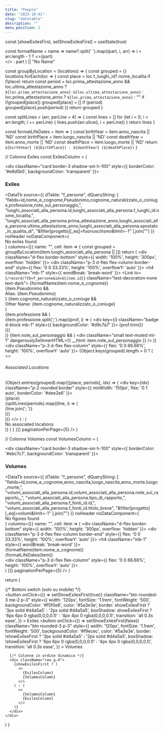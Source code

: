 ```yaml
---
title: "People"
date: "2023-10-01"
slug: "datatable"
description: ""
menu_position: 2
---
```



  const [showExilesFirst, setShowExilesFirst] = useState(true)

  const formatName = name =>
    name?.split(' ').map((part, i, arr) =>
      i < arr.length - 1 ? <>{part}<br /></> : part
    ) || "No Name"

  const groupByLocation = (locations) => {
    const grouped = {}
    locations.forEach(loc => {
      const place = loc.f_luoghi_id?.nome_localita
      if (!place) return
      const period = loc.prima_attestazione_anno && loc.ultima_attestazione_anno
        ? `${loc.prima_attestazione_anno}-${loc.ultima_attestazione_anno}`
        : loc.prima_attestazione_anno
        ? `${loc.prima_attestazione_anno}`
        : ""
      if (!grouped[place]) grouped[place] = []
      if (period) grouped[place].push(period)
    })
    return grouped
  }

  const splitLines = (arr, perLine = 4) => {
    const lines = []
    for (let i = 0; i < arr.length; i += perLine) {
      lines.push(arr.slice(i, i + perLine))
    }
    return lines
  }

  const formatLifeDates = item => {
    const birthYear = item.anno_nascita || 'ND'
    const birthPlace = item.luogo_nascita || 'ND'
    const deathYear = item.anno_morte || 'ND'
    const deathPlace = item.luogo_morte || 'ND'
    return `${birthYear} (${birthPlace}) - ${deathYear} (${deathPlace})`
  }

  // Colonna Exiles
  const ExilesColumn = (
    <div className="col-lg-6">
      <div className="card border-3 shadow-sm h-100" style={{ borderColor: '#e8d5b5', backgroundColor: 'transparent' }}>
        <div className="card-header border-0">
          <h3 className="card-title mb-0 text-dark">Exiles</h3>
        </div>
        <div className="card-body p-0">
          <DataTb
            source={{
              dTable: "f_persone",
              dQueryString: [
                "fields=id,nome_e_cognome,Pseudonimo,cognome_naturalizzato_o_coniuge,professione,note_sul_personaggio,",
                "luoghi_associati_alla_persona.id,luoghi_associati_alla_persona.f_luoghi_id.nome_localita,",
                "luoghi_associati_alla_persona.prima_attestazione_anno,luoghi_associati_alla_persona.ultima_attestazione_anno,luoghi_associati_alla_persona.spostato_in_qualita_di",
                "&filter[progetto][_eq]=fuoriuscitismo&limit=-1"
              ].join("")
            }}
            noHeader
            noDataComponent={<div className="p-3">No exiles found</div>}
            columns={[{
              name: "",
              cell: item => {
                const grouped = groupByLocation(item.luoghi_associati_alla_persona || [])
                return (
                  <div className="d-flex border-bottom" style={{ width: '100%', height: '300px', overflow: 'hidden' }}>
                    <div className="p-3 d-flex flex-column border-end" style={{ flex: '0 0 33.33%', height: '100%', overflowY: 'auto' }}>
                      <h4 className="mb-1" style={{ wordBreak: 'break-word' }}>
                        <Link to={`/record/?tb=f_persone&id=${item.id}`} className="text-decoration-none text-dark">
                          {formatName(item.nome_e_cognome)}
                        </Link>
                      </h4>
                      <div className="mb-2">
                        {item.Pseudonimo && <div className="small text-muted">Alias: {item.Pseudonimo}</div>}
                        {item.cognome_naturalizzato_o_coniuge && <div className="small text-muted">Other Name: {item.cognome_naturalizzato_o_coniuge}</div>}
                      </div>
                      {item.professione && (
                        <div className="mt-auto mb-2">
                          {item.professione.split(';').map((prof, i) => (
                            <div key={i} className="badge d-block mb-1" style={{ backgroundColor: '#d9c7a7' }}>
                              {prof.trim()}
                            </div>
                          ))}
                        </div>
                      )}
                      {item.note_sul_personaggio && (
                        <div className="small text-muted mt-1" dangerouslySetInnerHTML={{ __html: item.note_sul_personaggio }} />
                      )}
                    </div>
                    <div className="p-3 d-flex flex-column" style={{ flex: '0 0 66.66%', height: '100%', overflowY: 'auto' }}>
                      {Object.keys(grouped).length > 0 ? (
                        <>
                          <h6 className="mb-2 text-muted small">Associated Locations</h6>
                          <div className="d-flex flex-wrap gap-2">
                            {Object.entries(grouped).map(([place, periods], idx) => (
                              <div key={idx} className="p-2 rounded border" style={{ minWidth: '150px', flex: '0 1 auto', borderColor: '#dee2e6' }}>
                                <div className="fw-semibold text-center mb-1">{place}</div>
                                {splitLines(periods).map((line, i) => (
                                  <div key={i} className="small text-center">
                                    {line.join('; ')}
                                  </div>
                                ))}
                              </div>
                            ))}
                          </div>
                        </>
                      ) : (
                        <div className="text-muted small mt-auto">No associated locations</div>
                      )}
                    </div>
                  </div>
                )
              }
            }]}
            paginationPerPage={5}
          />
        </div>
      </div>
    </div>
  )

  // Colonna Volumes
  const VolumesColumn = (
    <div className="col-lg-6">
      <div className="card border-3 shadow-sm h-100" style={{ borderColor: '#ebc7c7', backgroundColor: 'transparent' }}>
        <div className="card-header border-0">
          <h3 className="card-title mb-0 text-dark">Volumes</h3>
        </div>
        <div className="card-body p-0">
          <DataTb
            source={{
              dTable: "f_persone",
              dQueryString: [
                "fields=id,nome_e_cognome,anno_nascita,luogo_nascita,anno_morte,luogo_morte,",
                "volumi_associati_alla_persona.id,volumi_associati_alla_persona.note_sul_rapporto_,",
                "volumi_associati_alla_persona.tipo_di_rapporto,",
                "volumi_associati_alla_persona.f_fonti_id.id,",
                "volumi_associati_alla_persona.f_fonti_id.titolo_breve",
                "&filter[progetto][_eq]=volumi&limit=-1"
              ].join("")
            }}
            noHeader
            noDataComponent={<div className="p-3">No figures found</div>}
            columns={[{
              name: "",
              cell: item => (
                <div className="d-flex border-bottom" style={{ width: '100%', height: '300px', overflow: 'hidden' }}>
                  <div className="p-3 d-flex flex-column border-end" style={{ flex: '0 0 33.33%', height: '100%', overflowY: 'auto' }}>
                    <h4 className="mb-1" style={{ wordBreak: 'break-word' }}>
                      {formatName(item.nome_e_cognome)}
                    </h4>
                    <div className="mb-2 small text-muted">{formatLifeDates(item)}</div>
                  </div>
                  <div className="p-3 d-flex flex-column" style={{ flex: '0 0 66.66%', height: '100%', overflowY: 'auto' }}>
                    <MiniSchedina items={item.volumi_associati_alla_persona} type="volume" />
                  </div>
                </div>
              )
            }]}
            paginationPerPage={5}
          />
        </div>
      </div>
    </div>
  )

  return (
    <div className="container-fluid mt-4">
      {/* Bottoni switch (solo su mobile) */}
      <div className="d-flex justify-content-center mb-3 d-lg-none">
        <button
          onClick={() => setShowExilesFirst(true)}
          className="btn rounded-3 me-2 p-3"
          style={{
            width: '120px',
            fontSize: '1.1rem',
            fontWeight: '500',
            backgroundColor: '#f5f0e6',
            color: '#5a3e3e',
            border: showExilesFirst ? '3px solid #d4a5a5' : '2px solid #d4a5a5',
            boxShadow: showExilesFirst ? '6px 6px 0 rgba(0,0,0,0.1)' : '4px 4px 0 rgba(0,0,0,0.1)',
            transition: 'all 0.3s ease',
          }}
        >
          Exiles
        </button>
        <button
          onClick={() => setShowExilesFirst(false)}
          className="btn rounded-3 p-3"
          style={{
            width: '120px',
            fontSize: '1.1rem',
            fontWeight: '500',
            backgroundColor: '#f9ecec',
            color: '#5a3e3e',
            border: !showExilesFirst ? '3px solid #d4a5a5' : '2px solid #d4a5a5',
            boxShadow: !showExilesFirst ? '6px 6px 0 rgba(0,0,0,0.1)' : '4px 4px 0 rgba(0,0,0,0.1)',
            transition: 'all 0.3s ease',
          }}
        >
          Volumes
        </button>
      </div>

      {/* Colonne in ordine dinamico */}
      <div className="row g-4">
        {showExilesFirst ? (
          <>
            {ExilesColumn}
            {VolumesColumn}
          </>
        ) : (
          <>
            {VolumesColumn}
            {ExilesColumn}
          </>
        )}
      </div>
    </div>
  )
}
